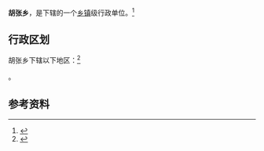 {{中国乡级行政区|14/08/28/202/000}}

'''胡张乡'''，是{{PRC admin/fullname|14/08/28/202/000|3}}下辖的一个[[乡镇|乡镇]]级行政单位。<ref>{{PRC admin/ref sgc|{{PRC admin/parent|14/08/28/202/000}}}}</ref>

== 行政区划 ==

胡张乡下辖以下地区：<ref>{{PRC admin/ref sgc|14/08/28/202/000}}</ref>

{{PRC admin/children|14/08/28/202/000}}。

== 参考资料 ==

{{reflist}}

{{山西行政区划小作品}}
{{PRC admin/navcat|14/08/28/202/000}}